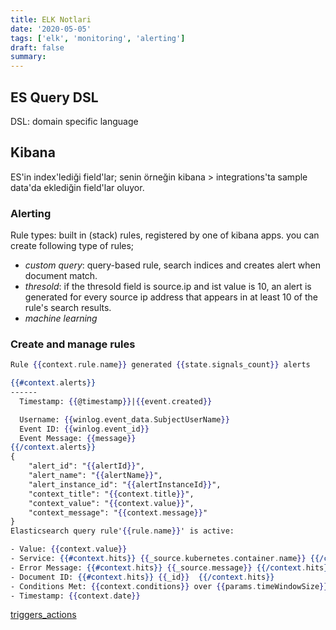 ```yaml
---
title: ELK Notlari
date: '2020-05-05'
tags: ['elk', 'monitoring', 'alerting']
draft: false
summary:
---
```


## ES Query DSL

DSL: domain specific language

## Kibana

ES'in index'lediği field'lar; senin örneğin kibana > integrations'ta sample data'da eklediğin field'lar oluyor.

### Alerting

Rule types: built in (stack) rules, registered by one of kibana apps.
you can create following type of rules;

* *custom query*: query-based rule, search indices and creates alert when document match.
* *thresold*: if the thresold field is source.ip and ist value is 10, an alert
  is generated for every source ip address that appears in at least 10 of the
  rule's search results.
* *machine learning*

### Create and manage rules

```mustache
Rule {{context.rule.name}} generated {{state.signals_count}} alerts

{{#context.alerts}}
------
  Timestamp: {{@timestamp}}|{{event.created}}

  Username: {{winlog.event_data.SubjectUserName}}
  Event ID: {{winlog.event_id}}
  Event Message: {{message}}
{{/context.alerts}}
{
    "alert_id": "{{alertId}}",
    "alert_name": "{{alertName}}",
    "alert_instance_id": "{{alertInstanceId}}",
    "context_title": "{{context.title}}",
    "context_value": "{{context.value}}",
    "context_message": "{{context.message}}"
}
Elasticsearch query rule'{{rule.name}}' is active:

- Value: {{context.value}}
- Service: {{#context.hits}} {{_source.kubernetes.container.name}} {{/context.hits}}
- Error Message: {{#context.hits}} {{_source.message}} {{/context.hits}}
- Document ID: {{#context.hits}} {{_id}}  {{/context.hits}}
- Conditions Met: {{context.conditions}} over {{params.timeWindowSize}}{{params.timeWindowUnit}}
- Timestamp: {{context.date}}
```

[triggers_actions](https://github.com/elastic/kibana/blob/main/x-pack/plugins/triggers_actions_ui/README.md)